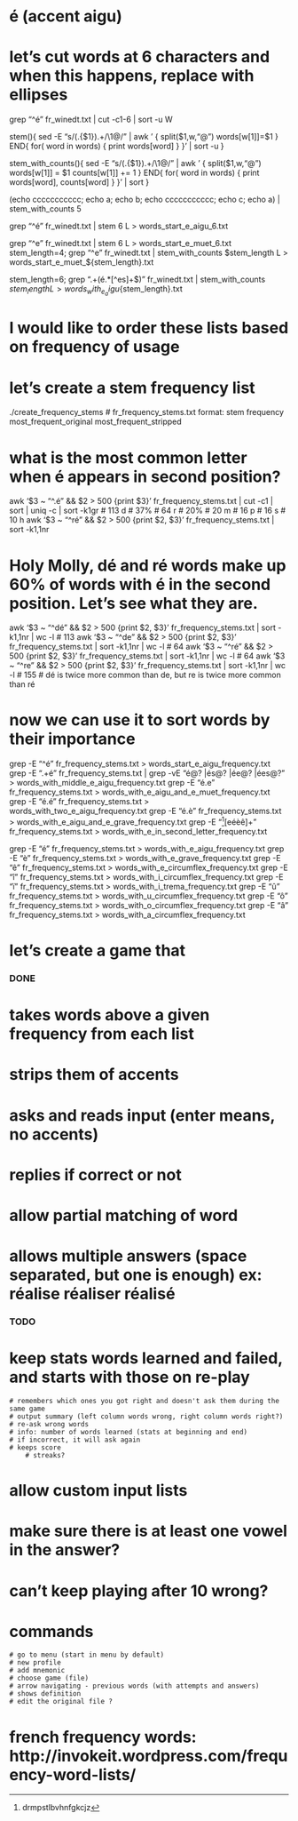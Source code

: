 
# é (accent aigu)
# let's cut words at 6 characters and when this happens, replace with ellipses

grep "^é" fr_winedt.txt | cut -c1-6 | sort -u W

stem(){
    sed -E "s/(.{$1}).+/\1@/" | awk '
    {
        split($1,w,"@")
        words[w[1]]=$1
    }
    END{
    for( word in words) {
        print words[word]
    }
    }' | sort -u
}

stem_with_counts(){
    sed -E "s/(.{$1}).+/\1@/" | awk '
    {
        split($1,w,"@")
        words[w[1]] = $1
        counts[w[1]] += 1
    }
    END{
    for( word in words) {
        print words[word], counts[word]
    }
    }' | sort
}

(echo ccccccccccc; echo a; echo b; echo ccccccccccc; echo c; echo a) | stem_with_counts 5

grep "^é" fr_winedt.txt | stem 6 L > words_start_e_aigu_6.txt

grep "^e" fr_winedt.txt | stem 6 L > words_start_e_muet_6.txt
stem_length=4; grep "^e" fr_winedt.txt | stem_with_counts $stem_length L > words_start_e_muet_${stem_length}.txt

stem_length=6; grep ".+(é.*[^es]+$)" fr_winedt.txt | stem_with_counts $stem_length L > words_with_e_aigu${stem_length}.txt

# I would like to order these lists based on frequency of usage

# let's create a stem frequency list
./create_frequency_stems # fr_frequency_stems.txt format: stem frequency most_frequent_original most_frequent_stripped

# what is the most common letter when é appears in second position?
awk '$3 ~ "^.é" && $2 > 500 {print $3}' fr_frequency_stems.txt | cut -c1 | sort | uniq -c | sort -k1gr
# 113 d # 37%
#  64 r # 20%
#  20 m
#  16 p
#  16 s
#  10 h
awk '$3 ~ "^ré" && $2 > 500 {print $2, $3}' fr_frequency_stems.txt | sort -k1,1nr

# Holy Molly, dé and ré words make up 60% of words with é in the second position. Let's see what they are.
awk '$3 ~ "^dé" && $2 > 500 {print $2, $3}' fr_frequency_stems.txt | sort -k1,1nr | wc -l # 113
awk '$3 ~ "^de" && $2 > 500 {print $2, $3}' fr_frequency_stems.txt | sort -k1,1nr | wc -l # 64
awk '$3 ~ "^ré" && $2 > 500 {print $2, $3}' fr_frequency_stems.txt | sort -k1,1nr | wc -l # 64
awk '$3 ~ "^re" && $2 > 500 {print $2, $3}' fr_frequency_stems.txt | sort -k1,1nr | wc -l # 155
# dé is twice more common than de, but re is twice more common than ré

# now we can use it to sort words by their importance
grep -E "^é" fr_frequency_stems.txt  > words_start_e_aigu_frequency.txt
grep -E ".+é" fr_frequency_stems.txt | grep -vE "é@? |és@? |ée@? |ées@? "  > words_with_middle_e_aigu_frequency.txt
grep -E "é.e" fr_frequency_stems.txt > words_with_e_aigu_and_e_muet_frequency.txt
grep -E "é.é" fr_frequency_stems.txt > words_with_two_e_aigu_frequency.txt
grep -E "é.è" fr_frequency_stems.txt > words_with_e_aigu_and_e_grave_frequency.txt
grep -E "^[drmpstlbvhnfgkcjz][eéèê]\w+" fr_frequency_stems.txt > words_with_e_in_second_letter_frequency.txt

grep -E "é" fr_frequency_stems.txt > words_with_e_aigu_frequency.txt
grep -E "è" fr_frequency_stems.txt > words_with_e_grave_frequency.txt
grep -E "ê" fr_frequency_stems.txt > words_with_e_circumflex_frequency.txt
grep -E "î" fr_frequency_stems.txt > words_with_i_circumflex_frequency.txt
grep -E "ï" fr_frequency_stems.txt > words_with_i_trema_frequency.txt
grep -E "û" fr_frequency_stems.txt > words_with_u_circumflex_frequency.txt
grep -E "ô" fr_frequency_stems.txt > words_with_o_circumflex_frequency.txt
grep -E "â" fr_frequency_stems.txt > words_with_a_circumflex_frequency.txt


# let's create a game that
### DONE
# takes words above a given frequency from each list
# strips them of accents
# asks and reads input (enter means, no accents)
# replies if correct or not
# allow partial matching of word
# allows multiple answers (space separated, but one is enough) ex: réalise réaliser réalisé

### TODO

# keep stats words learned and failed, and starts with those on re-play
    # remembers which ones you got right and doesn't ask them during the same game
    # output summary (left column words wrong, right column words right?)
    # re-ask wrong words
    # info: number of words learned (stats at beginning and end)
    # if incorrect, it will ask again
    # keeps score
        # streaks?

# allow custom input lists
# make sure there is at least one vowel in the answer?
# can't keep playing after 10 wrong?
# commands
    # go to menu (start in menu by default)
    # new profile
    # add mnemonic
    # choose game (file)
    # arrow navigating - previous words (with attempts and answers)
    # shows definition
    # edit the original file ?



# french frequency words: http://invokeit.wordpress.com/frequency-word-lists/

